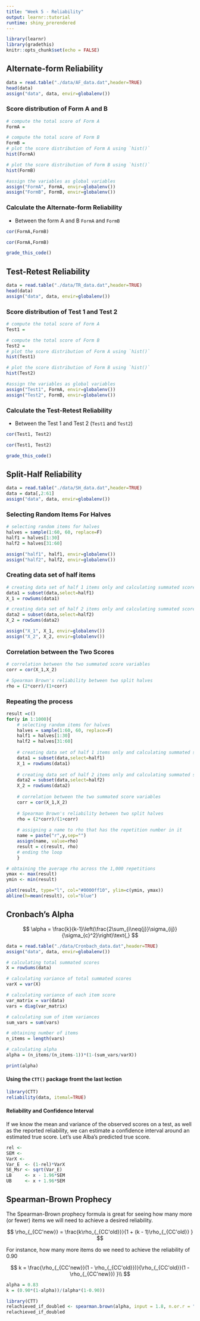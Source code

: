 ```yaml
---
title: "Week 5 - Reliability"
output: learnr::tutorial
runtime: shiny_prerendered
---
```


```r
library(learnr)
library(gradethis)
knitr::opts_chunk$set(echo = FALSE)
```

## Alternate-form Reliability 
```r
data = read.table("./data/AF_data.dat",header=TRUE)
head(data)
assign("data", data, envir=globalenv()) 
```

### Score distribution of Form A and B 

```r
# compute the total score of Form A
FormA = 

# compute the total score of Form B 
FormB = 
# plot the score distribution of Form A using `hist()`
hist(FormA)

# plot the score distribution of Form B using `hist()`
hist(FormB)

#assign the variables as global variables 
assign("FormA", FormA, envir=globalenv()) 
assign("FormB", FormB, envir=globalenv())
```

### Calculate the Alternate-form Reliability 
- Between the form A and B `FormA` and `FormB`

```r
cor(FormA,FormB)
```

```r
cor(FormA,FormB)
```

```r
grade_this_code()
```

## Test-Retest Reliability 

```r
data = read.table("./data/TR_data.dat",header=TRUE)
head(data)
assign("data", data, envir=globalenv()) 
```

### Score distribution of Test 1 and Test 2 
```r
# compute the total score of Form A
Test1 = 

# compute the total score of Form B 
Test2 = 
# plot the score distribution of Form A using `hist()`
hist(Test1)

# plot the score distribution of Form B using `hist()`
hist(Test2)

#assign the variables as global variables 
assign("Test1", FormA, envir=globalenv()) 
assign("Test2", FormB, envir=globalenv())
```

### Calculate the Test-Retest Reliability 
- Between the Test 1 and Test 2 (`Test1` and `Test2`)

```r
cor(Test1, Test2)
```

```r
cor(Test1, Test2)
```

```r
grade_this_code()
```

## Split-Half Reliability 
```r
data = read.table("./data/SH_data.dat",header=TRUE)
data = data[,2:61]
assign("data", data, envir=globalenv()) 
```

### Selecting Random Items For Halves 
```r
# selecting random items for halves
halves = sample(1:60, 60, replace=F)
half1 = halves[1:30]
half2 = halves[31:60]

assign("half1", half1, envir=globalenv()) 
assign("half2", half2, envir=globalenv()) 
```

### Creating data set of half items 

```r
# creating data set of half 1 items only and calculating summated scores
data1 = subset(data,select=half1)
X_1 = rowSums(data1)

# creating data set of half 2 items only and calculating summated scores
data2 = subset(data,select=half2)
X_2 = rowSums(data2)

assign("X_1", X_1, envir=globalenv()) 
assign("X_2", X_2, envir=globalenv()) 
```

### Correlation between the Two Scores 
```r
# correlation between the two summated score variables
corr = cor(X_1,X_2)

# Spearman Brown's reliability between two split halves
rho = (2*corr)/(1+corr)
```

### Repeating the process 
```r
result =c()
for(y in 1:1000){
    # selecting random items for halves
    halves = sample(1:60, 60, replace=F)
    half1 = halves[1:30]
    half2 = halves[31:60]
    
    # creating data set of half 1 items only and calculating summated scores
    data1 = subset(data,select=half1)
    X_1 = rowSums(data1)
    
    # creating data set of half 2 items only and calculating summated scores
    data2 = subset(data,select=half2)
    X_2 = rowSums(data2)
    
    # correlation between the two summated score variables
    corr = cor(X_1,X_2)
    
    # Spearman Brown's reliability between two split halves
    rho = (2*corr)/(1+corr)
    
    # assigning a name to rho that has the repetition number in it
    name = paste("r",y,sep="")
    assign(name, value=rho)
    result = c(result, rho)
    # ending the loop
    }

# obtaining the average rho across the 1,000 repetitions
ymax <- max(result)
ymin <- min(result)

plot(result, type="l", col="#0000ff10", ylim=c(ymin, ymax))
abline(h=mean(result), col="blue")
```

## Cronbach's Alpha 

$$ \alpha = \frac{k}{k-1}\left(\frac{2\sum_{i\neq{j}}\sigma_{ij}}{\sigma_{c}^2}\right)\text{,} $$ 

```r
data = read.table("./data/Cronbach_data.dat",header=TRUE)
assign("data", data, envir=globalenv()) 

# calculating total summated scores
X = rowSums(data)

# calculating variance of total summated scores
varX = var(X)

# calculating variance of each item score
var_matrix = var(data)
vars = diag(var_matrix)

# calculating sum of item variances
sum_vars = sum(vars)

# obtaining number of items
n_items = length(vars)

# calculating alpha
alpha = (n_items/(n_items-1))*(1-(sum_vars/varX))

print(alpha)
```

#### Using the `CTT()` package fromt the last lection
```r

library(CTT)
reliability(data, itemal=TRUE)
```

#### Reliability and Confidence Interval 

If we know the mean and variance of the observed scores on a test, as well as the reported reliability, we can estimate a confidence interval around an estimated true score. Let’s use Alba’s predicted true score.


```r
rel <- 
SEM <- 
VarX <- 
Var_E  <- (1-rel)*VarX
SE_Msr <- sqrt(Var_E) 
LB     <- x - 1.96*SEM
UB     <- x + 1.96*SEM

``` 


## Spearman-Brown Prophecy

The Spearman-Brown prophecy formula is great for seeing how many more (or fewer) items we will need to achieve a desired reliability.

$$ \rho_{_{CC'new}} = \frac{k\rho_{_{CC'old}}}{1 + (k - 1)\rho_{_{CC'old}} } $$ 

For instance, how many more items do we need to achieve the reliability of 0.90 

$$ k = \frac{\rho_{_{CC'new}}(1 - \rho_{_{CC'old}})}{\rho_{_{CC'old}}(1 - \rho_{_{CC'new}}) }\\ $$ 

```r
alpha = 0.83
k = (0.90*(1-alpha))/(alpha*(1-0.90))

library(CTT)
relachieved_if_doubled <- spearman.brown(alpha, input = 1.8, n.or.r = "n")
relachieved_if_doubled
``` 
